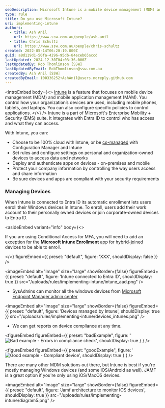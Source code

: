 ```yaml
---
seoDescription: Microsoft Intune is a mobile device management (MDM) and application management solution that enables organizations to control how devices are used, including setting policies for app access and data protection.
type: rule
title: Do you use Microsoft Intune?
uri: implementing-intune
authors:
  - title: Ash Anil
    url: https://www.ssw.com.au/people/ash-anil
  - title: Chris Schultz
    url: https://www.ssw.com.au/people/chris-schultz
created: 2022-05-14T06:20:19.000Z
guid: a8d119d1-50fa-4296-95db-84eceb65accd
lastUpdated: 2024-12-30T04:03:36.000Z
lastUpdatedBy: Rob Thomlinson [SSW]
lastUpdatedByEmail: RobThomlinson@ssw.com.au
createdBy: Ash Anil [SSW]
createdByEmail: 100336252+AshAnil@users.noreply.github.com
---
```


<introEmbed
  body={<>
[Intune](https://www.ssw.com.au/consulting/intune) is a feature that focuses on mobile device management (MDM) and mobile application management (MAM). You control how your organization’s devices are used, including mobile phones, tablets, and laptops. You can also configure specific policies to control applications.
  </>}
/>
Intune is a part of Microsoft's Enterprise Mobility + Security (EMS) suite. It integrates with Entra ID to control who has access and what they can access.

With Intune, you can:

* Choose to be 100% cloud with Intune, or be [co-managed](https://docs.microsoft.com/en-us/configmgr/comanage/overview?WT.mc_id=EM-MVP-33518) with Configuration Manager and Intune
* Set rules and configure settings on personal and organization-owned devices to access data and networks
* Deploy and authenticate apps on devices - on-premises and mobile
* Protect your company information by controlling the way users access and share information
* Be sure devices and apps are compliant with your security requirements

### Managing Devices

When Intune is connected to Entra ID its automatic enrollment lets users enroll their Windows devices in Intune. To enroll, users add their work account to their personally owned devices or join corporate-owned devices to Entra ID.

<asideEmbed
  variant="info"
  body={<>
    
If you are using Conditional Access for MFA, you will need to add an exception for the **Microsoft Intune Enrollment** app for hybrid-joined devices to be able to enroll.

  </>}
  figureEmbed={{
    preset: "default",
    figure: 'XXX',
    shouldDisplay: false
  }}
/>


<imageEmbed
  alt="Image"
  size="large"
  showBorder={false}
  figureEmbed={{
    preset: "default",
    figure: 'Intune connected to Entra ID',
    shouldDisplay: true
  }}
  src="/uploads/rules/implementing-intune/intune_aad.png"
/>

* SysAdmins can monitor all the windows devices from [Microsoft Endpoint Manager admin center](https://endpoint.microsoft.com/?ref=AdminCenter#home)


<imageEmbed
  alt="Image"
  size="large"
  showBorder={false}
  figureEmbed={{
    preset: "default",
    figure: 'Devices managed by Intune',
    shouldDisplay: true
  }}
  src="/uploads/rules/implementing-intune/devices_intunes.png"
/>

* We can get reports on device compliance at any time.

<figureEmbed figureEmbed={{
  preset: "badExample",
  figure: '![Bad example - Errors in compliance check](/uploads/rules/implementing-intune/bad_example_compliance.png)',
  shouldDisplay: true
} } />


<figureEmbed figureEmbed={{
  preset: "goodExample",
  figure: '![Good example - Compliant device](/uploads/rules/implementing-intune/good_example_compliance.png)',
  shouldDisplay: true
} } />


There are many other MDM solutions out there, but Intune is best if you're mostly managing Windows devices (and some iOS/Android as well). JAMF is a great option if you're only using iOS/MacOS devices.


<imageEmbed
  alt="Image"
  size="large"
  showBorder={false}
  figureEmbed={{
    preset: "default",
    figure: 'Jamf architecture to monitor IOS devices',
    shouldDisplay: true
  }}
  src="/uploads/rules/implementing-intune/diagram5.png"
/>
